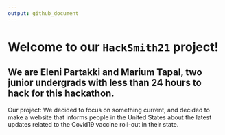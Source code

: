 ```yaml
---
output: github_document
---
```


# Welcome to our `HackSmith21` project!

## We are Eleni Partakki and Marium Tapal, two junior undergrads with less than 24 hours to hack for this hackathon.

Our project: We decided to focus on something current, and decided to make a website that informs people in the United States about the latest updates related to the Covid19 vaccine roll-out in their state.


